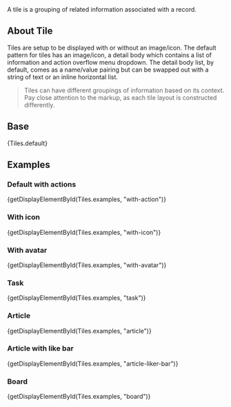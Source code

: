 
<div className="doc lead">
  A tile is a grouping of related information associated with a record.
</div>

## About Tile

Tiles are setup to be displayed with or without an image/icon. The default pattern for tiles has an image/icon, a detail body which contains a list of information and action overflow menu dropdown. The detail body list, by default, comes as a name/value pairing but can be swapped out with a string of text or an inline horizontal list.

<Blockquote type="warning" header="Warning">
  Tiles can have different groupings of information based on its context. Pay close attention to the markup, as each tile layout is constructed differently.
</Blockquote>

## Base

<CodeView>
  {Tiles.default}
</CodeView>

## Examples

### Default with actions

<CodeView>
  {getDisplayElementById(Tiles.examples, "with-action")}
</CodeView>

### With icon

<CodeView>
  {getDisplayElementById(Tiles.examples, "with-icon")}
</CodeView>

### With avatar

<CodeView>
  {getDisplayElementById(Tiles.examples, "with-avatar")}
</CodeView>

### Task

<CodeView>
  {getDisplayElementById(Tiles.examples, "task")}
</CodeView>

### Article

<CodeView>
  {getDisplayElementById(Tiles.examples, "article")}
</CodeView>

### Article with like bar

<CodeView>
  {getDisplayElementById(Tiles.examples, "article-liker-bar")}
</CodeView>

### Board

<CodeView>
  {getDisplayElementById(Tiles.examples, "board")}
</CodeView>
